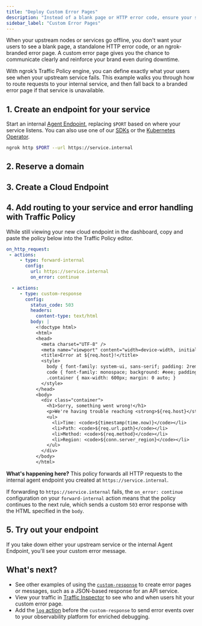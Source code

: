 ```yaml
---
title: "Deploy Custom Error Pages"
description: "Instead of a blank page or HTTP error code, ensure your services automatically failover to error pages with clear details and instructions."
sidebar_label: "Custom Error Pages"
---
```


When your upstream nodes or services go offline, you don't want your users to see a blank page, a standalone HTTP error code, or an ngrok-branded error page.
A custom error page gives you the chance to communicate clearly and reinforce your brand even during downtime.

With ngrok’s Traffic Policy engine, you can define exactly what your users see when your upstream service fails. This example walks you through how to route requests to your internal service, and then fall back to a branded error page if that service is unavailable.

## 1. Create an endpoint for your service

Start an internal [Agent Endpoint](/docs/universal-gateway/agent-endpoints/), replacing `$PORT` based on where your service listens.
You can also use one of our [SDKs](/docs/agent-sdks) or the [Kubernetes Operator](/docs/k8s).

```bash
ngrok http $PORT --url https://service.internal
```

## 2. Reserve a domain

<ReserveDomain />

## 3. Create a Cloud Endpoint

<CloudEndpoint />

## 4. Add routing to your service and error handling with Traffic Policy

While still viewing your new cloud endpoint in the dashboard, copy and paste the policy below into the Traffic Policy editor.

```yaml
on_http_request:
 - actions:
     - type: forward-internal
       config:
         url: https://service.internal
         on_error: continue

  - actions:
     - type: custom-response
       config:
         status_code: 503
         headers:
           content-type: text/html
         body: |
           <!doctype html>
           <html>
           <head>
             <meta charset="UTF-8" />
             <meta name="viewport" content="width=device-width, initial-scale=1" />
             <title>Error at ${req.host}!</title>
             <style>
               body { font-family: system-ui, sans-serif; padding: 2rem; background: #fff; }
               code { font-family: monospace; background: #eee; padding: 0.2em 0.4em; border-radius: 4px; }
               .container { max-width: 600px; margin: 0 auto; }
             </style>
           </head>
           <body>
             <div class="container">
               <h1>Sorry, something went wrong!</h1>
               <p>We're having trouble reaching <strong>${req.host}</strong>.</p>
               <ul>
                 <li>Time: <code>${timestamp(time.now)}</code></li>
                 <li>Path: <code>${req.url.path}</code></li>
                 <li>Method: <code>${req.method}</code></li>
                 <li>Region: <code>${conn.server_region}</code></li>
               </ul>
             </div>
           </body>
           </html>
```

**What's happening here?** This policy forwards all HTTP requests to the internal agent endpoint you created at `https://service.internal`.

If forwarding to `https://service.internal` fails, the `on_error: continue` configuration on your `forward-internal` action means that the policy continues to the next rule, which sends a custom `503` error response with the HTML specified in the `body`.

## 5. Try out your endpoint

<TryOut />

If you take down either your upstream service or the internal Agent Endpoint, you'll see your custom error message.

## What's next?

- See other examples of using the [`custom-response`](/docs/traffic-policy/actions/custom-response/#examples) to create error pages or messages, such as a JSON-based response for an API service.
- View your traffic in [Traffic Inspector](https://dashboard.ngrok.com/traffic-inspector) to see who and when users hit your custom error page.
- Add the [`log` action](/docs/traffic-policy/actions/log) before the `custom-response` to send error events over to your observability platform for enriched debugging.

<Back />
